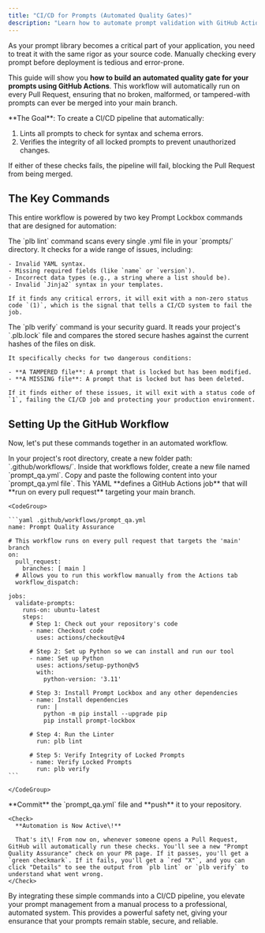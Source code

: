 ```yaml
---
title: "CI/CD for Prompts (Automated Quality Gates)"
description: "Learn how to automate prompt validation with GitHub Actions to protect your main branch."
---
```


As your prompt library becomes a critical part of your application, you need to treat it with the same rigor as your source code. Manually checking every prompt before deployment is tedious and error-prone.

This guide will show you **how to build an automated quality gate for your prompts using GitHub Actions**. This workflow will automatically run on every Pull Request, ensuring that no broken, malformed, or tampered-with prompts can ever be merged into your main branch.

<Info>
  **The Goal**: To create a CI/CD pipeline that automatically:

  1. Lints all prompts to check for syntax and schema errors.
  2. Verifies the integrity of all locked prompts to prevent unauthorized changes.

  If either of these checks fails, the pipeline will fail, blocking the Pull Request from being merged.
</Info>

## The Key Commands

This entire workflow is powered by two key Prompt Lockbox commands that are designed for automation:

<AccordionGroup>
  <Accordion title="Lint">
    The `plb lint` command scans every single .yml file in your `prompts/` directory. It checks for a wide range of issues, including:

    - Invalid YAML syntax.
    - Missing required fields (like `name` or `version`).
    - Incorrect data types (e.g., a string where a list should be).
    - Invalid `Jinja2` syntax in your templates.

    If it finds any critical errors, it will exit with a non-zero status code `(1)`, which is the signal that tells a CI/CD system to fail the job.
  </Accordion>
  <Accordion title="Verify">
    The `plb verify` command is your security guard. It reads your project's `.plb.lock` file and compares the stored secure hashes against the current hashes of the files on disk.

    It specifically checks for two dangerous conditions:

    - **A TAMPERED file**: A prompt that is locked but has been modified.
    - **A MISSING file**: A prompt that is locked but has been deleted.

    If it finds either of these issues, it will exit with a status code of `1`, failing the CI/CD job and protecting your production environment.
  </Accordion>
</AccordionGroup>

## Setting Up the GitHub Workflow

Now, let's put these commands together in an automated workflow.

<Steps>
  <Step title="Create the Workflow File">
    In your project's root directory, create a new folder path: `.github/workflows/`. Inside that workflows folder, create a new file named `prompt_qa.yml`.
  </Step>
  <Step title="Add the Workflow Content">
    Copy and paste the following content into your `prompt_qa.yml file`. This YAML **defines a GitHub Actions job** that will **run on every pull request** targeting your main branch.

    <CodeGroup>

    ```yaml .github/workflows/prompt_qa.yml
    name: Prompt Quality Assurance
    
    # This workflow runs on every pull request that targets the 'main' branch
    on:
      pull_request:
        branches: [ main ]
      # Allows you to run this workflow manually from the Actions tab
      workflow_dispatch:
    
    jobs:
      validate-prompts:
        runs-on: ubuntu-latest
        steps:
          # Step 1: Check out your repository's code
          - name: Checkout code
            uses: actions/checkout@v4
    
          # Step 2: Set up Python so we can install and run our tool
          - name: Set up Python
            uses: actions/setup-python@v5
            with:
              python-version: '3.11'
    
          # Step 3: Install Prompt Lockbox and any other dependencies
          - name: Install dependencies
            run: |
              python -m pip install --upgrade pip
              pip install prompt-lockbox
    
          # Step 4: Run the Linter
            run: plb lint
    
          # Step 5: Verify Integrity of Locked Prompts
          - name: Verify Locked Prompts
            run: plb verify 
    ```

    </CodeGroup>
  </Step>
  <Step title="Commit and Push">
    **Commit** the `prompt_qa.yml` file and **push** it to your repository.

    <Check>
      **Automation is Now Active\!**

      That's it\! From now on, whenever someone opens a Pull Request, GitHub will automatically run these checks. You'll see a new "Prompt Quality Assurance" check on your PR page. If it passes, you'll get a `green checkmark`. If it fails, you'll get a `red "X"`, and you can click "Details" to see the output from `plb lint` or `plb verify` to understand what went wrong.
    </Check>
  </Step>
</Steps>

By integrating these simple commands into a CI/CD pipeline, you elevate your prompt management from a manual process to a professional, automated system. This provides a powerful safety net, giving your ensurance that your prompts remain stable, secure, and reliable.